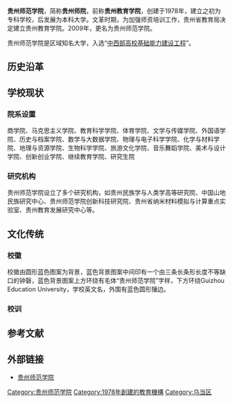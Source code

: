 {{Otheruses|subject=1978年成立，2009年起使用贵州师范学院名称的高等院校|other=1950~1985年间的贵州师范学院|贵州师范大学}}
{{Infobox university
|name        = 贵州师范学院
|english_name = Guizhou Education University
|foemer_name = 贵州教育学院
|image       = Guizhou Education University logo.png
|motto       = 为人师表
|established = {{Start date|1978}}
|anniversary = 
|type        = 公立
|president   = 韦维
|secretary   = 石培新
|address     = {{CHN}}[[贵州省|贵州省]][[贵阳市|贵阳市]][[乌当区|乌当区]]高新路115号
|colors      = 
|affiliations= 
|website     = {{URL|www.gznc.edu.cn}}
|logo        = 
|footnotes   = 
}}

'''贵州师范学院'''，简称'''贵州师院'''，前称'''贵州教育学院'''，创建于1978年，建立之初为专科学校，后发展为本科大学。文革时期，为加强师资培训工作，贵州省教育局决定建立贵州教育学院。2009年，更名为贵州师范学院。

贵州师范学院是区域知名大学，入选“[[中西部高校基础能力建设工程|中西部高校基础能力建设工程]]”。

== 历史沿革 ==

== 学校现状 ==
=== 院系设置 ===
商学院、马克思主义学院、教育科学学院、体育学院、文学与传媒学院、外国语学院、历史与档案学院、数学与大数据学院、物理与电子科学学院、化学与材料学院、地理与资源学院、生物科学学院、旅游文化学院、音乐舞蹈学院、美术与设计学院、创新创业学院、继续教育学院、研究生院

=== 研究机构 ===
贵州师范学院设立了多个研究机构，如贵州民族学与人类学高等研究院、中国山地民族研究中心、贵州师范学院创新科技研究院、贵州省纳米材料模拟与计算重点实验室、贵州教育发展研究中心等。

== 文化传统 ==
=== 校徽 ===
校徽由圆形蓝色图案为背景，蓝色背景图案中间印有一个由三条长条形长度不等缺口的钟磬，蓝色背景图案上方环绕有毛体“贵州师范学院”字样，下方环绕Guizhou Education University，学校英文名，外围有蓝色圆形镶边。

=== 校训 ===


== 参考文献 ==
{{Reflist}}

== 外部链接 ==
*[http://www.gzhnc.edu.cn/gaikuang.php 贵州师范学院]{{Wayback|url=http://www.gzhnc.edu.cn/gaikuang.php |date=20111101092456 }}

{{贵州高等院校}}
{{中华人民共和国中西部高校基础能力建设工程}}
{{大学小作品}}

[[Category:贵州师范学院|Category:贵州师范学院]]
[[Category:1978年創建的教育機構|Category:1978年創建的教育機構]]
[[Category:乌当区|Category:乌当区]]
